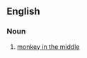 ==English==

===Noun===
{{en-noun|-|head=[[pig]] [[in]] [[the]] [[middle]]}}

# {{label|en|British}} [[monkey in the middle]]